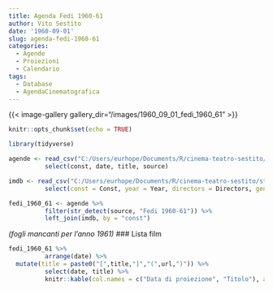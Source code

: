 ```yaml
---
title: Agenda Fedi 1960-61
author: Vito Sestito
date: '1960-09-01'
slug: agenda-fedi-1960-61
categories:
  - Agende
  - Proiezioni
  - Calendario
tags:
  - Database
  - AgendaCinematografica
---
```

{{< image-gallery gallery_dir="/images/1960_09_01_fedi_1960_61" >}}
```r
knitr::opts_chunk$set(echo = TRUE)

library(tidyverse)

agende <- read_csv("C:/Users/eurhope/Documents/R/cinema-teatro-sestito/static/data/programmazione_agende.csv") %>%
          select(const, date, title, source)

imdb <- read_csv("C:/Users/eurhope/Documents/R/cinema-teatro-sestito/static/data/programmazione_imdb.csv") %>%
          select(const = Const, year = Year, directors = Directors, genres = Genres, imdb_rating = `IMDb Rating`, runtime = `Runtime (mins)`, url = URL)

fedi_1960_61 <- agende %>%
          filter(str_detect(source, "Fedi 1960-61")) %>%
          left_join(imdb, by = "const")
```
*(fogli mancanti per l'anno 1961)*
### Lista film
```r
fedi_1960_61 %>%
          arrange(date) %>%
  mutate(title = paste0("[",title,"]","(",url,")")) %>%
          select(date, title) %>%
          knitr::kable(col.names = c("Data di proiezione", "Titolo"), align = c("l", "l", "l"))
```